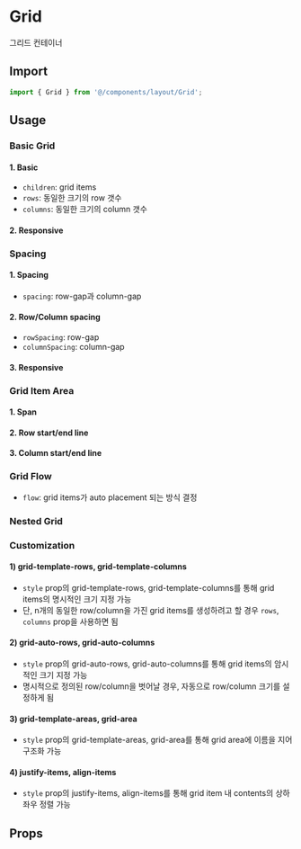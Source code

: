 
<Meta of={GridStories} />

# Grid

그리드 컨테이너

## Import

```js
import { Grid } from '@/components/layout/Grid';
```

## Usage

### Basic Grid

#### 1. Basic

- `children`: grid items
- `rows`: 동일한 크기의 row 갯수
- `columns`: 동일한 크기의 column 갯수

<Canvas of={GridStories.BasicGrid} />

#### 2. Responsive

<Canvas of={GridStories.ResponsiveGrid} />

### Spacing

#### 1. Spacing

- `spacing`: row-gap과 column-gap

<Canvas of={GridStories.Spacing} />

#### 2. Row/Column spacing

- `rowSpacing`: row-gap
- `columnSpacing`: column-gap

<Canvas of={GridStories.RowColumnSpacing} />

#### 3. Responsive

<Canvas of={GridStories.ResponsiveSpacing} />

### Grid Item Area

#### 1. Span

<Canvas of={GridStories.Span} />

#### 2. Row start/end line

<Canvas of={GridStories.RowStartEnd} />

#### 3. Column start/end line

<Canvas of={GridStories.ColumnStartEnd} />

### Grid Flow

- `flow`: grid items가 auto placement 되는 방식 결정

<Canvas of={GridStories.GridFlow} />

### Nested Grid

<Canvas of={GridStories.NestedGrid} />

### Customization

#### 1) grid-template-rows, grid-template-columns

- `style` prop의 grid-template-rows, grid-template-columns를 통해 grid items의 명시적인 크기 지정 가능
- 단, n개의 동일한 row/column을 가진 grid items를 생성하려고 할 경우 `rows`, `columns` prop을 사용하면 됨

<Canvas of={GridStories.GridTemplateCustomization} />

#### 2) grid-auto-rows, grid-auto-columns

- `style` prop의 grid-auto-rows, grid-auto-columns를 통해 grid items의 암시적인 크기 지정 가능
- 명시적으로 정의된 row/column을 벗어날 경우, 자동으로 row/column 크기를 설정하게 됨

<Canvas of={GridStories.GridAuto} />

#### 3) grid-template-areas, grid-area

- `style` prop의 grid-template-areas, grid-area를 통해 grid area에 이름을 지어 구조화 가능

<Canvas of={GridStories.GridTemplateArea} />

#### 4) justify-items, align-items

- `style` prop의 justify-items, align-items를 통해 grid item 내 contents의 상하좌우 정렬 가능

<Canvas of={GridStories.Alignment} />

## Props

<ArgTypes of={GridStories} sort="alpha" />
